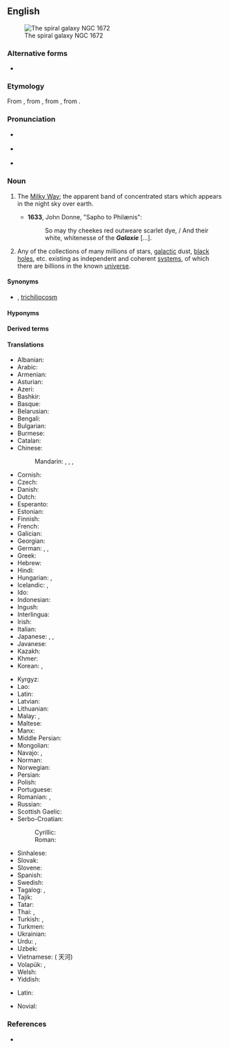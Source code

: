 {{also|Galaxy}}

==English==
[[Image:NGC 1672 HST.jpg|thumb|The spiral galaxy NGC 1672]]

===Alternative forms===
* {{sense|Milky Way Galaxy}} {{l|en|Galaxy}}

===Etymology===
From {{der|en|fro|galaxie}}, from {{der|en|la|galaxias}}, from {{der|en|grc|γαλαξίας||Milky Way}}, from {{m|grc|γάλα||milk}}.

===Pronunciation===
* {{a|UK}} {{IPA|/ˈɡaləksi/|lang=en}}
* {{a|US}} {{IPA|/ˈɡæləksi/|lang=en}}
* {{audio|en-us-galaxy.ogg|Audio (US)|lang=en}}

===Noun===
{{en-noun|galaxies}}

# {{lb|en|now|_|rare}} The [[Milky Way]]; the apparent band of concentrated stars which appears in the night sky over earth. {{defdate|from 14th c.}}
#* '''1633''', John Donne, "Sapho to Philænis":
#*: So may thy cheekes red outweare scarlet dye, / And their white, whitenesse of the '''''Galaxie''''' [...].
# {{lb|en|galaxy}} Any of the collections of many millions of stars, [[galactic]] dust, [[black hole]]s, etc. existing as independent and coherent [[system]]s, of which there are billions in the known [[universe]]. {{defdate|from 19th c.}}

====Synonyms====
* {{sense|astronomy}} {{l|en|G}} {{qualifier|abbreviation}}, [[trichiliocosm]] {{qualifier|in Buddhism}}

====Hyponyms====
{{hyp4
|active galaxy
|dwarf galaxy
|elliptical galaxy
|irregular galaxy
|lenticular galaxy
|spiral galaxy
|whirlpool galaxy
|lang=en}}

====Derived terms====
{{der4
|galactic
|galaxy cluster
|cluster of galaxies
|galaxy filament
|filament of galaxies
|galaxy nucleus
|galaxy sheet
|sheet of galaxies
|galaxy wall
|wall of galaxies
|lang=en}}

====Translations====
{{trans-see|the Milky Way|Milky Way}}

{{trans-top|collection of billions of stars, galactic dust, black holes, etc}}
* Albanian: {{t+|sq|galaktikë|f}}
* Arabic: {{t|ar|مَجَرَّة|f}}
* Armenian: {{t+|hy|գալակտիկա}}
* Asturian: {{t|ast|galaxa|f}}
* Azeri: {{t|az|qalaktika}}
* Bashkir: {{t|ba|галактика|sc=Cyrl}}
* Basque: {{t+|eu|galaxia}}
* Belarusian: {{t|be|гала́ктыка|f|sc=Cyrl}}
* Bengali: {{t|bn|ছায়াপথ|tr=chayapôth|sc=Beng}}
* Bulgarian: {{t|bg|гала́ктика|f|sc=Cyrl}}
* Burmese: {{t|my|ဂယ်လက်ဆီ|sc=Mymr}}
* Catalan: {{t|ca|galàxia|f}}
* Chinese:
*: Mandarin: {{t+|cmn|恆星系|sc=Hani}}, {{t+|cmn|恒星系|tr=héngxīngxì|sc=Hani}}, {{t|cmn|群星|tr=qúnxīng|sc=Hani}}, {{t+|cmn|星系|tr=xīngxì|sc=Hani}}
* Cornish: {{t|kw|galaksi|m}}
* Czech: {{t+|cs|galaxie|f}}
* Danish: {{t+|da|galakse}}
* Dutch: {{t+|nl|sterrenstelsel|n}}
* Esperanto: {{t|eo|galaksio}}
* Estonian: {{t|et|galaktika}}
* Finnish: {{t+|fi|galaksi}}
* French: {{t+|fr|galaxie|f}}
* Galician: {{t+|gl|galaxia|f}}
* Georgian: {{t|ka|გალაქტიკა}}
* German: {{t+|de|Galaxie|f}}, {{t+|de|Galaxis|f}}, {{t+|de|Welteninsel|f}}
* Greek: {{t+|el|γαλαξίας|m}}
* Hebrew: {{t|he|גָּלַקְסְיָה|f|tr=galáksia}}
* Hindi: {{t|hi|गैलेक्सी|sc=Deva}}
* Hungarian: {{t+|hu|galaxis}}, {{t+|hu|csillagváros}}
* Icelandic: {{t+|is|stjörnuþoka|f}}, {{t+|is|vetrarbraut|f}}
* Ido: {{t+|io|galaxio}}
* Indonesian: {{t+|id|galaksi}}
* Ingush: {{t|inh|гӏалактик}}
* Interlingua: {{t|ia|galaxia}}
* Irish: {{t|ga|réaltra|m}}
* Italian: {{t+|it|galassia|f}}
* Japanese: {{t+|ja|銀河|tr=ぎんが, ginga}}, {{t+|ja|銀河系|tr=ぎんがけい, gingakei}}, {{t+|ja|星雲|tr=せいうん, seiun}}
* Javanese: {{t|jv|galaksi}}
* Kazakh: {{t|kk|галактика|sc=Cyrl}}
* Khmer: {{t|km|កញ្ចុំផ្កាយ|tr=kanh jom pkary|sc=Khmr}}
* Korean: {{t+|ko|은하}}, {{t+|ko|은하계}}
{{trans-mid}}
* Kyrgyz: {{t|ky|галактика|sc=Cyrl}}
* Lao: {{t+|lo|ກາເລັກຊີ|sc=Laoo}}
* Latin: {{t|la|galaxias|m}}
* Latvian: {{t|lv|galaktika|f}}
* Lithuanian: {{t+|lt|galaktika|f}}
* Malay: {{t|ms|galaksi}}, {{t+|ms|cakerawala}}
* Maltese: {{t|mt|galassja|f}}
* Manx: {{t|gv|ard-chruinnaght|f}}
* Middle Persian:{{t|pal|𐭥𐭠𐭮 𐭩 𐭪𐭠𐭩𐭥𐭮𐭠𐭭𐭩|tr=rāh ī kāyōsān}}
* Mongolian: {{t+|mn|галактик|sc=Cyrl}}
* Navajo: {{t|nv|sǫʼ dah shijaaʼ}}, {{t|nv|yáʼąąh honíkáán}}
* Norman: {{t|nrf|galaxie|f}}
* Norwegian: {{t+|no|galakse|m}}
* Persian: {{t+|fa|کهکشان|tr=kahkašân}}
* Polish: {{t+|pl|galaktyka|f}}
* Portuguese: {{t+|pt|galáxia|f}}
* Romanian: {{t+|ro|galaxie|f}}, {{t|ro|galaxii|f-p}}
* Russian: {{t+|ru|гала́ктика|f}}
* Scottish Gaelic: {{t|gd|Slighe Chlann Uisnich|f}}
* Serbo-Croatian:
*: Cyrillic: {{t|sh|гала̀ксија|f|sc=Cyrl}}
*: Roman: {{t+|sh|galàksija|f}}
* Sinhalese: {{t|si|මන්දාකිණි|sc=Sinh}}
* Slovak: {{t|sk|galaxia|f}}
* Slovene: {{t+|sl|galaksija|f}}
* Spanish: {{t+|es|galaxia|f}}
* Swedish: {{t+|sv|galax}}
* Tagalog: {{t|tl|galaksiya}}, {{t|tl|sanlibutan}}
* Tajik: {{t|tg|галактика|sc=Cyrl}}
* Tatar: {{t|tt|галактика|sc=Cyrl}}
* Thai: {{t|th|ดาราจักร|tr=daa-raa-jàk}}, {{t+|th|กาแล็กซี|tr=gaa-láek-see}}
* Turkish: {{t+|tr|galaksi}}, {{t+|tr|gök ada}}
* Turkmen: {{t|tk|galaktika}}
* Ukrainian: {{t|uk|гала́ктика|f|sc=Cyrl}}
* Urdu: {{t|ur|کہکشاں|tr=kahkašān|sc=ur-Arab}}, {{t|ur|گلیکسی|tr=galeksī|sc=ur-Arab}}
* Uzbek: {{t+|uz|galaktika}}
* Vietnamese: {{t+|vi|thiên hà}} ( 天河)
* Volapük: {{t+|vo|galaxid}}, {{qualifier|obsolete}} {{t|vo|galaxüt}}
* Welsh: {{t|cy|galaeth|f}}
* Yiddish: {{t|yi|גאַלאַקטיק|f|sc=Hebr}}
{{trans-bottom}}

{{checktrans-top}}
* Latin: {{t-check|la|galactia|f}}
{{trans-mid}}
* Novial: {{t-check|nov|galaxie}}
{{trans-bottom}}

===References===
* {{pedia}}